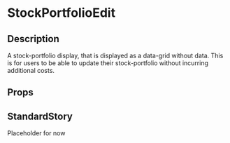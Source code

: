 
<Meta
	title="page-parts/users/[userId]/stock-portfolios/[stockPortfolioId]/edit/stock-portfolio-edit"
	component={StockPortfolioEdit}
/>

# StockPortfolioEdit

## Description 
A stock-portfolio display, that is displayed as a data-grid without data. This is for users to be
able to update their stock-portfolio without incurring additional costs.

## Props
<Props of={StockPortfolioEdit} />

## StandardStory
<Preview>
	<Story name="standard">
		<div>Placeholder for now</div>
	</Story>
</Preview>
